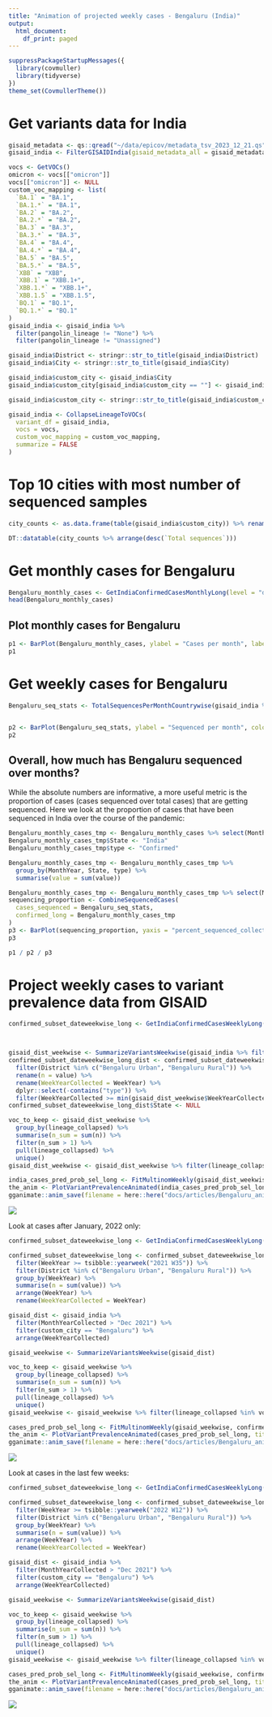 ```yaml
---
title: "Animation of projected weekly cases - Bengaluru (India)"
output:
  html_document:
    df_print: paged
---
```





```r
suppressPackageStartupMessages({
  library(covmuller)
  library(tidyverse)
})
theme_set(CovmullerTheme())
```

# Get variants data for India

```r
gisaid_metadata <- qs::qread("~/data/epicov/metadata_tsv_2023_12_21.qs")
gisaid_india <- FilterGISAIDIndia(gisaid_metadata_all = gisaid_metadata)

vocs <- GetVOCs()
omicron <- vocs[["omicron"]]
vocs[["omicron"]] <- NULL
custom_voc_mapping <- list(
  `BA.1` = "BA.1",
  `BA.1.*` = "BA.1",
  `BA.2` = "BA.2",
  `BA.2.*` = "BA.2",
  `BA.3` = "BA.3",
  `BA.3.*` = "BA.3",
  `BA.4` = "BA.4",
  `BA.4.*` = "BA.4",
  `BA.5` = "BA.5",
  `BA.5.*` = "BA.5",
  `XBB` = "XBB",
  `XBB.1` = "XBB.1+",
  `XBB.1.*` = "XBB.1+",
  `XBB.1.5` = "XBB.1.5",
  `BQ.1` = "BQ.1",
  `BQ.1.*` = "BQ.1"
)
gisaid_india <- gisaid_india %>%
  filter(pangolin_lineage != "None") %>%
  filter(pangolin_lineage != "Unassigned")

gisaid_india$District <- stringr::str_to_title(gisaid_india$District)
gisaid_india$City <- stringr::str_to_title(gisaid_india$City)

gisaid_india$custom_city <- gisaid_india$City
gisaid_india$custom_city[gisaid_india$custom_city == ""] <- gisaid_india$District[gisaid_india$custom_city == ""]

gisaid_india$custom_city <- stringr::str_to_title(gisaid_india$custom_city)

gisaid_india <- CollapseLineageToVOCs(
  variant_df = gisaid_india,
  vocs = vocs,
  custom_voc_mapping = custom_voc_mapping,
  summarize = FALSE
)
```


# Top 10 cities with most number of sequenced samples

```r
city_counts <- as.data.frame(table(gisaid_india$custom_city)) %>% rename(City = Var1, `Total sequences` = Freq)

DT::datatable(city_counts %>% arrange(desc(`Total sequences`)))
```

# Get monthly cases for Bengaluru
```r
Bengaluru_monthly_cases <- GetIndiaConfirmedCasesMonthlyLong(level = "district") %>% filter(District %in% c("Bengaluru Urban", "Bengaluru Rural"))
head(Bengaluru_monthly_cases)
```


## Plot monthly cases for Bengaluru


```r
p1 <- BarPlot(Bengaluru_monthly_cases, ylabel = "Cases per month", label_si = TRUE, title = "Total cases per month - Bengaluru (India)", caption = "**Source: covid19bharat.org**<br>")
p1
```

# Get weekly cases for Bengaluru

```r
Bengaluru_seq_stats <- TotalSequencesPerMonthCountrywise(gisaid_india %>% filter(custom_city == "Bengaluru"), rename_country_as_state = TRUE)


p2 <- BarPlot(Bengaluru_seq_stats, ylabel = "Sequenced per month", color = "slateblue1", label_si = TRUE, title = "Total sequences deposited to GISAID from Bengaluru (India)", caption = "**Source: gisaid.org **<br>")
p2
```


## Overall, how much has Bengaluru sequenced over months?

While the absolute numbers are informative, a more useful metric is the proportion of cases (cases sequenced over total cases) that are getting sequenced. Here we look at the proportion of cases that have been sequenced in India over the course of the pandemic:

```r
Bengaluru_monthly_cases_tmp <- Bengaluru_monthly_cases %>% select(MonthYear, value)
Bengaluru_monthly_cases_tmp$State <- "India"
Bengaluru_monthly_cases_tmp$type <- "Confirmed"

Bengaluru_monthly_cases_tmp <- Bengaluru_monthly_cases_tmp %>%
  group_by(MonthYear, State, type) %>%
  summarise(value = sum(value))

Bengaluru_monthly_cases_tmp <- Bengaluru_monthly_cases_tmp %>% select(MonthYear, State, value, type)
sequencing_proportion <- CombineSequencedCases(
  cases_sequenced = Bengaluru_seq_stats,
  confirmed_long = Bengaluru_monthly_cases_tmp
)
p3 <- BarPlot(sequencing_proportion, yaxis = "percent_sequenced_collected", ylabel = "%  deposited to GISAID", color = "yellowgreen", title = "Proportion of cases deposited to GISAID from Bengaluru (India)", caption = "**Source: gisaid.org and covid19bharat.org**<br>")
p3
```

```r
p1 / p2 / p3
```

# Project weekly cases to variant prevalence data from GISAID


```r
confirmed_subset_dateweekwise_long <- GetIndiaConfirmedCasesWeeklyLong(level = "district")



gisaid_dist_weekwise <- SummarizeVariantsWeekwise(gisaid_india %>% filter(custom_city == "Bengaluru") %>% arrange(WeekYearCollected))
confirmed_subset_dateweekwise_long_dist <- confirmed_subset_dateweekwise_long %>%
  filter(District %in% c("Bengaluru Urban", "Bengaluru Rural")) %>%
  rename(n = value) %>%
  rename(WeekYearCollected = WeekYear) %>%
  dplyr::select(-contains("type")) %>%
  filter(WeekYearCollected >= min(gisaid_dist_weekwise$WeekYearCollected))
confirmed_subset_dateweekwise_long_dist$State <- NULL

voc_to_keep <- gisaid_dist_weekwise %>%
  group_by(lineage_collapsed) %>%
  summarise(n_sum = sum(n)) %>%
  filter(n_sum > 1) %>%
  pull(lineage_collapsed) %>%
  unique()
gisaid_dist_weekwise <- gisaid_dist_weekwise %>% filter(lineage_collapsed %in% voc_to_keep)

india_cases_pred_prob_sel_long <- FitMultinomWeekly(gisaid_dist_weekwise, confirmed_subset_dateweekwise_long_dist)
the_anim <- PlotVariantPrevalenceAnimated(india_cases_pred_prob_sel_long, title = "Estimated cases (weekly average) in Bengaluru (India) by variant", caption = "**Source: gisaid.org and covid19bharat.org**", date_breaks = "28 days")
gganimate::anim_save(filename = here::here("docs/articles/Bengaluru_animated.gif"), animation = the_anim)
```
![](Bengaluru_animated.gif)


Look at cases after January, 2022 only:

```r
confirmed_subset_dateweekwise_long <- GetIndiaConfirmedCasesWeeklyLong(level = "district")

confirmed_subset_dateweekwise_long <- confirmed_subset_dateweekwise_long %>%
  filter(WeekYear >= tsibble::yearweek("2021 W35")) %>%
  filter(District %in% c("Bengaluru Urban", "Bengaluru Rural")) %>%
  group_by(WeekYear) %>%
  summarise(n = sum(value)) %>%
  arrange(WeekYear) %>%
  rename(WeekYearCollected = WeekYear)

gisaid_dist <- gisaid_india %>%
  filter(MonthYearCollected > "Dec 2021") %>%
  filter(custom_city == "Bengaluru") %>%
  arrange(WeekYearCollected)

gisaid_weekwise <- SummarizeVariantsWeekwise(gisaid_dist)

voc_to_keep <- gisaid_weekwise %>%
  group_by(lineage_collapsed) %>%
  summarise(n_sum = sum(n)) %>%
  filter(n_sum > 1) %>%
  pull(lineage_collapsed) %>%
  unique()
gisaid_weekwise <- gisaid_weekwise %>% filter(lineage_collapsed %in% voc_to_keep)

cases_pred_prob_sel_long <- FitMultinomWeekly(gisaid_weekwise, confirmed_subset_dateweekwise_long)
the_anim <- PlotVariantPrevalenceAnimated(cases_pred_prob_sel_long, title = "Estimated cases (weekly average) in Bengaluru (India) by variant", caption = "**Source: gisaid.org and covid19bharat.org**<br>")
gganimate::anim_save(filename = here::here("docs/articles/Bengaluru_animated_2021.gif"), animation = the_anim)
```
![](Bengaluru_animated_2021.gif)


Look at cases in the last few weeks:

```r
confirmed_subset_dateweekwise_long <- GetIndiaConfirmedCasesWeeklyLong(level = "district")

confirmed_subset_dateweekwise_long <- confirmed_subset_dateweekwise_long %>%
  filter(WeekYear >= tsibble::yearweek("2022 W12")) %>%
  filter(District %in% c("Bengaluru Urban", "Bengaluru Rural")) %>%
  group_by(WeekYear) %>%
  summarise(n = sum(value)) %>%
  arrange(WeekYear) %>%
  rename(WeekYearCollected = WeekYear)

gisaid_dist <- gisaid_india %>%
  filter(MonthYearCollected > "Dec 2021") %>%
  filter(custom_city == "Bengaluru") %>%
  arrange(WeekYearCollected)

gisaid_weekwise <- SummarizeVariantsWeekwise(gisaid_dist)

voc_to_keep <- gisaid_weekwise %>%
  group_by(lineage_collapsed) %>%
  summarise(n_sum = sum(n)) %>%
  filter(n_sum > 1) %>%
  pull(lineage_collapsed) %>%
  unique()
gisaid_weekwise <- gisaid_weekwise %>% filter(lineage_collapsed %in% voc_to_keep)

cases_pred_prob_sel_long <- FitMultinomWeekly(gisaid_weekwise, confirmed_subset_dateweekwise_long)
the_anim <- PlotVariantPrevalenceAnimated(cases_pred_prob_sel_long, title = "Estimated cases (weekly average) in Bengaluru (India) by variant", caption = "**Source: gisaid.org and covid19bharat.org**<br>")
gganimate::anim_save(filename = here::here("docs/articles/Bengaluru_animated_2022.gif"), animation = the_anim)
```
![](Bengaluru_animated_2022.gif)
